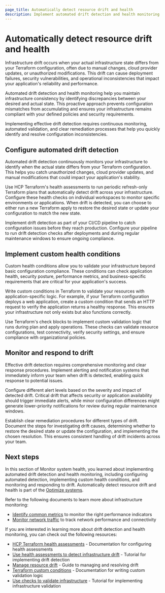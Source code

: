 ```yaml
---
page_title: Automatically detect resource drift and health
description: Implement automated drift detection and health monitoring to maintain infrastructure consistency and prevent configuration mismatches.
---
```


# Automatically detect resource drift and health

Infrastructure drift occurs when your actual infrastructure state differs from your Terraform configuration, often due to manual changes, cloud provider updates, or unauthorized modifications. This drift can cause deployment failures, security vulnerabilities, and operational inconsistencies that impact your application's reliability and performance.

Automated drift detection and health monitoring help you maintain infrastructure consistency by identifying discrepancies between your desired and actual state. This proactive approach prevents configuration mismatches from accumulating and ensures your infrastructure remains compliant with your defined policies and security requirements.

Implementing effective drift detection requires continuous monitoring, automated validation, and clear remediation processes that help you quickly identify and resolve configuration inconsistencies.

## Configure automated drift detection

Automated drift detection continuously monitors your infrastructure to identify when the actual state differs from your Terraform configuration. This helps you catch unauthorized changes, cloud provider updates, and manual modifications that could impact your application's stability.

Use HCP Terraform's health assessments to run periodic refresh-only Terraform plans that automatically detect drift across your infrastructure. Configure these health checks on individual workspaces to monitor specific environments or applications. When drift is detected, you can choose to either run a new Terraform apply to restore the desired state or update your configuration to match the new state.

Implement drift detection as part of your CI/CD pipeline to catch configuration issues before they reach production. Configure your pipeline to run drift detection checks after deployments and during regular maintenance windows to ensure ongoing compliance.

## Implement custom health conditions

Custom health conditions allow you to validate your infrastructure beyond basic configuration compliance. These conditions can check application health, security posture, performance metrics, and business-specific requirements that are critical for your application's success.

Write custom conditions in Terraform to validate your resources with application-specific logic. For example, if your Terraform configuration deploys a web application, create a custom condition that sends an HTTP request to verify the application returns a healthy response. This ensures your infrastructure not only exists but also functions correctly.

Use Terraform's check blocks to implement custom validation logic that runs during plan and apply operations. These checks can validate resource configurations, test connectivity, verify security settings, and ensure compliance with organizational policies.

## Monitor and respond to drift

Effective drift detection requires comprehensive monitoring and clear response procedures. Implement alerting and notification systems that immediately inform your team when drift is detected, enabling quick response to potential issues.

Configure different alert levels based on the severity and impact of detected drift. Critical drift that affects security or application availability should trigger immediate alerts, while minor configuration differences might generate lower-priority notifications for review during regular maintenance windows.

Establish clear remediation procedures for different types of drift. Document the steps for investigating drift causes, determining whether to restore the desired state or update the configuration, and implementing the chosen resolution. This ensures consistent handling of drift incidents across your team.

## Next steps

In this section of Monitor system health, you learned about implementing automated drift detection and health monitoring, including configuring automated detection, implementing custom health conditions, and monitoring and responding to drift. Automatically detect resource drift and health is part of the [Optimize systems](/well-architected-framework/optimize-systems).

Refer to the following documents to learn more about infrastructure monitoring:

- [Identify common metrics](/well-architected-framework/optimize-systems/monitor-system-health/identify-metrics) to monitor the right performance indicators
- [Monitor network traffic](/well-architected-framework/optimize-systems/monitor-system-health/monitor-network) to track network performance and connectivity

If you are interested in learning more about drift detection and health monitoring, you can check out the following resources:

- [HCP Terraform health assessments](/terraform/cloud-docs/workspaces/health) - Documentation for configuring health assessments
- [Use health assessments to detect infrastructure drift](/terraform/tutorials/cloud/drift-detection) - Tutorial for implementing drift detection
- [Manage resource drift](/terraform/tutorials/state/resource-drift) - Guide to managing and resolving drift
- [Terraform custom conditions](/terraform/language/expressions/custom-conditions) - Documentation for writing custom validation logic
- [Use checks to validate infrastructure](/terraform/tutorials/configuration-language/checks) - Tutorial for implementing infrastructure validation